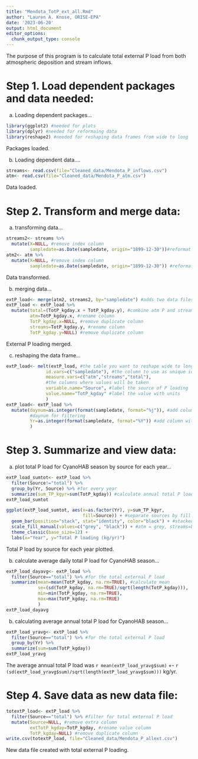 ```yaml
---
title: "Mendota_TotP_ext_all.Rmd"
author: "Lauren A. Knose, ORISE-EPA"
date: '2023-06-20'
output: html_document
editor_options: 
  chunk_output_type: console
---
```


The purpose of this program is to calculate total external P load from both 
atmospheric deposition and stream inflows.

# Step 1. Load dependent packages and data needed:

a) Loading dependent packages...
```r
library(ggplot2) #needed for plots
library(dplyr) #needed for reformaing data
library(reshape2) #needed for reshaping data frames from wide to long
```

Packages loaded.

b) Loading dependent data....

```r
streams<- read.csv(file="Cleaned_data/Mendota_P_inflows.csv") 
atm<- read.csv(file="Cleaned_data/Mendota_P_atm.csv")
```

Data loaded.

# Step 2. Transform and merge data:

a) transforming data...

```r
streams2<- streams %>%
  mutate(X=NULL, #remove index column
         sampledate=as.Date(sampledate, origin="1899-12-30"))#reformat date
atm2<- atm %>%
  mutate(X=NULL, #remove index column
         sampledate=as.Date(sampledate, origin="1899-12-30")) #reformat date
```

Data transformed.

b) merging data...

```r
extP_load<- merge(atm2, streams2, by="sampledate") #adds two data files together
extP_load <- extP_load %>%
  mutate(total=(TotP_kgday.x + TotP_kgday.y), #combine atm P and stream P
         atm=TotP_kgday.x, #rename column
         TotP_kgday.x=NULL, #remove duplicate column
         streams=TotP_kgday.y, #rename column
         TotP_kgday.y=NULL) #remove duplicate column
```

External P loading merged.

c) reshaping the data frame...

```r
extP_load<- melt(extP_load, #the table you want to reshape wide to long
               id.vars=c("sampledate"), #the column to use as unique id
               measure.vars=c("atm","streams","total"), 
               #the columns where values will be taken
               variable.name="Source", #label the source of P loading
               value.name="TotP_kgday" #label the value with units
               )
extP_load<- extP_load %>%
  mutate(daynum=as.integer(format(sampledate, format="%j")), #add column with 
         #daynum for filtering
         Yr=as.integer(format(sampledate, format="%Y")) #add column with Yr 
         )
```

# Step 3. Summarize and view data:

a) plot total P load for CyanoHAB season by source for each year...
```r
extP_load_sumtot<- extP_load %>%
  filter(Source!="total") %>%
  group_by(Yr, Source) %>% #for every year
  summarize(sum_TP_kgyr=sum(TotP_kgday)) #calculate annual total P load
extP_load_sumtot

ggplot(extP_load_sumtot, aes(x=as.factor(Yr), y=sum_TP_kgyr, 
                             fill=Source)) + #separate sources by fill color
  geom_bar(position="stack", stat="identity", color="black") + #stacked bar graph
  scale_fill_manual(values=c("grey", "black")) + #atm = grey, streams=black
  theme_classic(base_size=12) +
  labs(x="Year", y="Total P loading (kg/yr)") 
```

Total P load by source for each year plotted.

b) calculate average daily total P load for CyanoHAB season...

```r
extP_load_dayavg<- extP_load %>%
  filter(Source=="total") %>% #for the total external P load
  summarize(mean=mean(TotP_kgday, na.rm=TRUE), #calculate mean
            se=(sd(TotP_kgday, na.rm=TRUE)/sqrt(length(TotP_kgday))),
            min=min(TotP_kgday, na.rm=TRUE),
            max=max(TotP_kgday, na.rm=TRUE)
            )
extP_load_dayavg
```

b) calculating average annual total P load for CyanoHAB season...

```r
extP_load_yravg<- extP_load %>%
  filter(Source=="total") %>% #for the total external P load
  group_by(Yr) %>%
  summarize(sum=sum(TotP_kgday))
extP_load_yravg
```

The average annual total P load was `r mean(extP_load_yravg$sum)` +- 
`r (sd(extP_load_yravg$sum)/sqrt(length(extP_load_yravg$sum)))` kg/yr. 

# Step 4. Save data as new data file:

```r
totextP_load<- extP_load %>%
  filter(Source=="total") %>% #filter for total external P load
  mutate(Source=NULL, #remove extra column
         extTotP_kgday=TotP_kgday, #rename value column
         TotP_kgday=NULL) #remove duplicate column
write.csv(totextP_load, file="Cleaned_data/Mendota_P_allext.csv")
```

New data file created with total external P loading.